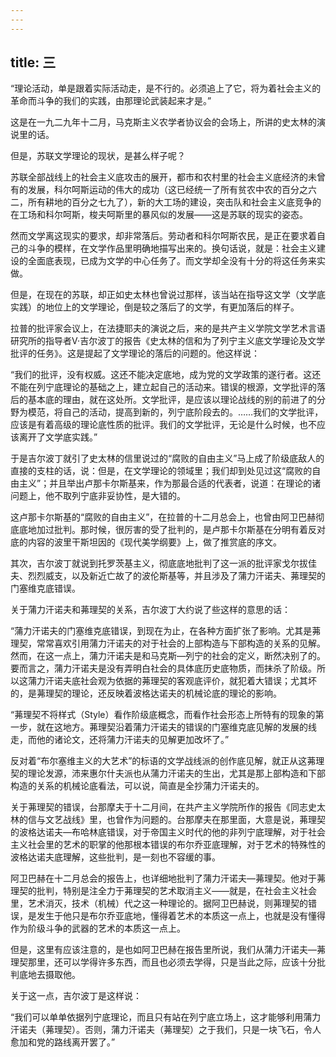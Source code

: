 ```yaml
---
---
---
```

title: 三
---



“理论活动，单是跟着实际活动走，是不行的。必须追上了它，将为着社会主义的革命而斗争的我们的实践，由那理论武装起来才是。”

这是在一九二九年十二月，马克斯主义农学者协议会的会场上，所讲的史太林的演说里的话。

但是，苏联文学理论的现状，是甚么样子呢？

苏联全部战线上的社会主义底攻击的展开，都市和农村里的社会主义底经济的未曾有的发展，科尔呵斯运动的伟大的成功（这已经统一了所有贫农中农的百分之六二，所有耕地的百分之七九了），新的大工场的建设，突击队和社会主义底竞争的在工场和科尔呵斯，梭夫呵斯里的暴风似的发展——这是苏联的现实的姿态。

然而文学离这现实的要求，却非常落后。劳动者和科尔呵斯农民，是正在要求着自己的斗争的模样，在文学作品里明确地描写出来的。换句话说，就是：社会主义建设的全面底表现，已成为文学的中心任务了。而文学却全没有十分的将这任务来实做。

但是，在现在的苏联，却正如史太林也曾说过那样，该当站在指导这文学（文学底实践）的地位上的文学理论，倒是较之落后了的文学，有更加落后的样子。

拉普的批评家会议上，在法捷耶夫的演说之后，来的是共产主义学院文学艺术言语研究所的指导者V·吉尔波丁的报告《史太林的信和为了列宁主义底文学理论及文学批评的任务》。这是提起了文学理论的落后的问题的。他这样说：

“我们的批评，没有权威。这还不能决定底地，成为党的文学政策的遂行者。这还不能在列宁底理论的基础之上，建立起自己的活动来。错误的根源，文学批评的落后的基本底的理由，就在这处所。文学批评，是应该以理论战线的别的前进了的分野为模范，将自己的活动，提高到新的，列宁底阶段去的。……我们的文学批评，应该是有着高级的理论底性质的批评。我们的文学批评，无论是什么时候，也不应该离开了文学底实践。”

于是吉尔波丁就引了史太林的信里说过的“腐败的自由主义”马上成了阶级底敌人的直接的支柱的话，说：但是，在文学理论的领域里；我们却到处见过这“腐败的自由主义”；并且举出卢那卡尔斯基来，作为那最合适的代表者，说道：在理论的诸问题上，他不取列宁底非妥协性，是大错的。

这卢那卡尔斯基的“腐败的自由主义”，在拉普的十二月总会上，也曾由阿卫巴赫彻底底地加过批判。那时候，很厉害的受了批判的，是卢那卡尔斯基在分明有着反对底的内容的波里干斯坦因的《现代美学纲要》上，做了推赏底的序文。

其次，吉尔波丁就说到托罗茨基主义，彻底底地批判了这一派的批评家戈尔拔佳夫、烈烈威支，以及新近亡故了的波伦斯基等，并且涉及了蒲力汗诺夫、茀理契的门塞维克底错误。

关于蒲力汗诺夫和茀理契的关系，吉尔波丁大约说了些这样的意思的话：

“蒲力汗诺夫的门塞维克底错误，到现在为止，在各种方面扩张了影响。尤其是茀理契，常常喜欢引用蒲力汗诺夫的对于社会的上部构造与下部构造的关系的见解。然而，在这一点上，蒲力汗诺夫是和马克斯—列宁的社会的定义，断然决别了的。要而言之，蒲力汗诺夫是没有弄明白社会的具体底历史底物质，而抹杀了阶级。所以这蒲力汗诺夫底社会观为依据的茀理契的客观底评价，就犯着大错误；尤其坏的，是茀理契的理论，还反映着波格达诺夫的机械论底的理论的影响。

“茀理契不将样式（Style）看作阶级底概念，而看作社会形态上所特有的现象的第一步，就在这地方。茀理契沿着蒲力汗诺夫的错误的门塞维克底见解的发展的线走，而他的诸论文，还将蒲力汗诺夫的见解更加改坏了。”

反对着“布尔塞维主义的大艺术”的标语的文学战线派的创作底见解，就正从这茀理契的理论发源，沛来惠尔什夫派也从蒲力汗诺夫的生出，尤其是那上部构造和下部构造的关系的机械论底看法，可以说，简直是全抄蒲力汗诺夫的。

关于茀理契的错误，台那摩夫于十二月间，在共产主义学院所作的报告《同志史太林的信与文艺战线》里，也曾作为问题的。台那摩夫在那里面，大意是说，茀理契的波格达诺夫—布哈林底错误，对于帝国主义时代的他的非列宁底理解，对于社会主义社会里的艺术的职掌的他那根本错误的布尔乔亚底理解，对于艺术的特殊性的波格达诺夫底理解，这些批判，是一刻也不容缓的事。

阿卫巴赫在十二月总会的报告上，也详细地批判了蒲力汗诺夫—茀理契。他对于茀理契的批判，特别是注全力于茀理契的艺术取消主义——就是，在社会主义社会里，艺术消灭，技术（机械）代之这一种理论的。据阿卫巴赫说，则茀理契的错误，是发生于他只是布尔乔亚底地，懂得着艺术的本质这一点上，也就是没有懂得作为阶级斗争的武器的艺术的本质这一点上。

但是，这里有应该注意的，是也如阿卫巴赫在报告里所说，我们从蒲力汗诺夫—茀理契那里，还可以学得许多东西，而且也必须去学得，只是当此之际，应该十分批判底地去摄取他。

关于这一点，吉尔波丁是这样说：

“我们可以单单依据列宁底理论，而且只有站在列宁底立场上，这才能够利用蒲力汗诺夫（茀理契）。否则，蒲力汗诺夫（茀理契）之于我们，只是一块飞石，令人愈加和党的路线离开罢了。”